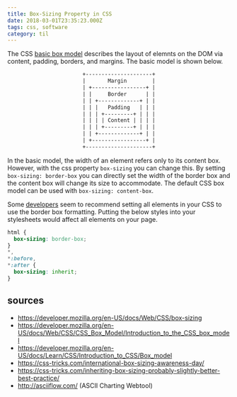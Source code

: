 ```yaml
---
title: Box-Sizing Property in CSS
date: 2018-03-01T23:35:23.000Z
tags: css, software
category: til
---
```


The CSS [basic box model](https://developer.mozilla.org/en-US/docs/Web/CSS/CSS_Box_Model/Introduction_to_the_CSS_box_model) describes the layout of elemnts on the DOM via content, padding, borders, and margins. The basic model is shown below.

<Center>

```txt
+---------------------+
|       Margin        |
| +-----------------+ |
| |     Border      | |
| | +-------------+ | |
| | |   Padding   | | |
| | | +---------+ | | |
| | | | Content | | | |
| | | +---------+ | | |
| | +-------------+ | |
| +-----------------+ |
+---------------------+
```

</Center>

In the basic model, the width of an element refers only to its content box. However, with the css property `box-sizing` you can change this. By setting `box-sizing: border-box` you can directly set the width of the border box and the content box will change its size to accommodate. The default CSS box model can be used with `box-sizing: content-box`.

Some [developers](https://css-tricks.com/international-box-sizing-awareness-day/) seem to recommend setting all elements in your CSS to use the border box formatting. Putting the below styles into your stylesheets would affect all elements on your page.

```css
html {
  box-sizing: border-box;
}
*,
*:before,
*:after {
  box-sizing: inherit;
}
```

## sources

- https://developer.mozilla.org/en-US/docs/Web/CSS/box-sizing
- https://developer.mozilla.org/en-US/docs/Web/CSS/CSS_Box_Model/Introduction_to_the_CSS_box_model
- https://developer.mozilla.org/en-US/docs/Learn/CSS/Introduction_to_CSS/Box_model
- https://css-tricks.com/international-box-sizing-awareness-day/
- https://css-tricks.com/inheriting-box-sizing-probably-slightly-better-best-practice/
- http://asciiflow.com/ (ASCII Charting Webtool)
